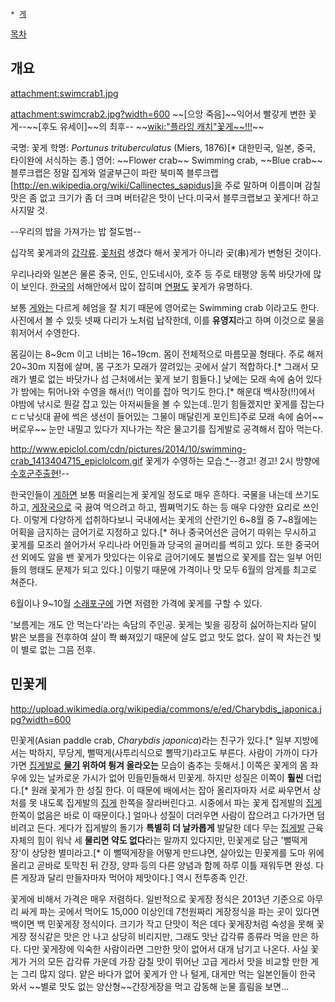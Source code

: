  * [[게]]
[[목차]]
== 개요 ==
attachment:swimcrab1.jpg

attachment:swimcrab2.jpg?width=600
~~[으앙 죽음]~~익어서 빨갛게 변한 꽃게--~~[후도 유세이]~~의 최후-- ~~[[wiki:"플라잉 캐치"꽃게~~!!!]]~~

국명: 꽃게
학명:  ''Portunus trituberculatus'' (Miers, 1876)[* 대한민국, 일본, 중국, 타이완에 서식하는 종.]
영어: ~~Flower crab~~ Swimming crab, ~~Blue crab~~
블루크랩은 정말 집게와 얼굴부근이 파란 북미쪽 블루크랩[http://en.wikipedia.org/wiki/Callinectes_sapidus]을 주로 말하며  이름이며 감칠맛은 좀 없고 크기가 좀 더 크며 버터같은 맛이 난다.미국서 블루크랩보고 꽃게다! 하고 사지말 것.

--우리의 밥을 가져가는 밥 절도범--

십각목 꽃게과의 [[갑각류]]. [[꽃]]처럼 생겼다 해서 꽃게가 아니라 곶(串)게가 변형된 것이다.

우리나라와 일본은 물론 중국, 인도, 인도네시아, 호주 등 주로 태평양 동쪽 바닷가에 많이 보인다. [[한국]]의 서해안에서 많이 잡히며 [[연평도]] 꽃게가 유명하다. 

보통 [[게]]와는 다르게 헤엄을 잘 치기 때문에 영어로는 Swimming crab 이라고도 한다. 사진에서 볼 수 있듯 넷째 다리가 노처럼 납작한데, 이를 '''유영지'''라고 하며 이것으로 물을 휘저어서 수영한다.

몸길이는 8~9cm 이고 너비는 16~19cm.  몸이 전체적으로 마름모꼴 형태다. 주로 해저 20~30m 지점에 살며, 몸 구조가 모래가 깔려있는 곳에서 살기 적합하다.[* 그래서 모래가 별로 없는 바닷가나 섬 근처에서는 꽃게 보기 힘들다.] 낮에는 모래 속에 숨어 있다가 밤에는 튀어나와 수영을 해서(!) 먹이를 잡아 먹기도 한다.[* 해운대 백사장(!!)에서 야밤에 낚시로 뭔갈 잡고 있는 아저씨들을 볼 수 있는데..믿기 힘들겠지만 꽃게를 잡는다ㄷㄷ낚싯대 끝에 썩은 생선이 들어있는 그물이 매달린게 포인트]주로 모래 속에 숨어~~버로우~~ 눈만 내밀고 있다가 지나가는 작은 물고기를 집게발로 공격해서 잡아 먹는다.

http://www.epiclol.com/cdn/pictures/2014/10/swimming-crab_1413404715_epiclolcom.gif
꽃게가 수영하는 모습.[http://www.epiclol.com/swimming-crab/ *]--경고! 경고! 2시 방향에 [[수호군주]]출현!--

한국인들이 [[게]]하면 보통 떠올리는게 꽃게일 정도로 매우 흔하다. 국물을 내는데 쓰기도 하고, [[게장국]]으로 국 끓여 먹으려고 하고, 찜쪄먹기도 하는 등 매우 다양한 요리로 쓰인다. 이렇게 다양하게 섭취하다보니 국내에서는 꽃게의 산란기인 6~8월 중 7~8월에는 어획을 금지하는 금어기로 지정하고 있다.[* 허나 중국어선은 금어기 따위는 무시하고 꽃게를 모조리 쓸어가서 우리나라 어민들과 당국의 골머리를 썩히고 있다. 또한 중국어선 외에도 알을 밴 꽃게가 맛있다는 이유로 금어기에도 불법으로 꽃게를 잡는 일부 어민들의 행태도 문제가 되고 있다.] 이렇기 때문에 가격이나 맛 모두 6월의 암게를 최고로 쳐준다.

6월이나 9~10월 [[소래포구]]에 가면 저렴한 가격에 꽃게를 구할 수 있다.

'보름게는 개도 안 먹는다'라는 속담의 주인공. 꽃게는 빛을 굉장히 싫어하는지라 달이 밝은 보름을 전후하여 살이 쫙 빠져있기 때문에 살도 없고 맛도 없다. 살이 꽉 차는건 빛이 별로 없는 그믐 전후.
== 민꽃게 ==
http://upload.wikimedia.org/wikipedia/commons/e/ed/Charybdis_japonica.jpg?width=600

민꽃게(Asian paddle crab, ''Charybdis japonica'')라는 친구가 있다.[* 일부 지방에서는 박하지, 무당게, 뻘떡게(사투리식으로 뽈딱기)라고도 부른다. 사람이 가까이 다가가면 [[집게]]발로 '''[[물기]] 위하여 튕겨 올라오는''' 모습이 춤추는 듯해서.] 이쪽은 꽃게의 몸 좌우에 있는 날카로운 가시가 없어 민들민들해서 민꽃게. 하지만 성질은 이쪽이 '''훨씬''' 더럽다.[* 원래 꽃게가 한 성질 한다. 이 때문에 배에서는 잡아 올리자마자 서로 싸우면서 상처를 못 내도록 집게발의 [[집게]] 한쪽을 잘라버린다고. 시중에서 파는 꽃게 집게발의 [[집게]] 한쪽이 없음은 바로 이 때문이다.] 얼마나 성질이 더러우면 사람이 잡으려고 다가가면 덤비려고 든다. 게다가 집게발의 돌기가 '''특별히 더 날카롭게''' 발달한 데다 무는 [[집게]]발 근육 자체의 힘이 워낙 세 '''물리면 약도 없다'''라는 말까지 있다지만, 민꽃게로 담근 '뻘떡게장'이 상당한 별미라고.[* 이 뻘떡게장을 어떻게 만드냐면, 살아있는 민꽃게를 도마 위에 올리고 곧바로 토막친 뒤 간장, 양파 등의 다른 양념과 함께 하루 이틀 재워두면 완성. 다른 게장과 달리 만들자마자 먹어야 제맛이다.] 역시 전투종족 인간. 

꽃게에 비해서 가격은 매우 저렴하다. 일반적으로 꽃게장 정식은 2013년 기준으로 아무리 싸게 파는 곳에서 먹어도 15,000 이상인데 7천원짜리 게장정식을 파는 곳이 있다면 백이면 백 민꽃게장 정식이다. 크기가 작고 단맛이 적은 데다 꽃게장처럼 숙성을 못해 꽃게장 정식같은 맛은 안 나고 상당히 비리지만, 그래도 맛난 갑각류 종류라 먹을 만은 하다. 다만 꽃게장에 익숙한 사람이라면 그만한 맛이 없어서 대개 남기고 나온다. 사실 꽃게가 거의 모든 갑각류 가운데 가장 감칠 맛이 뛰어난 고급 게라서 맛을 비교할 만한 게는 그리 많지 않다. 얕은 바다가 없어 꽃게가 안 나 털게, 대게만 먹는 일본인들이 한국 와서 ~~별로 맛도 없는 양산형~~간장게장을 먹고 감동해 눈물 흘림을 보면...
